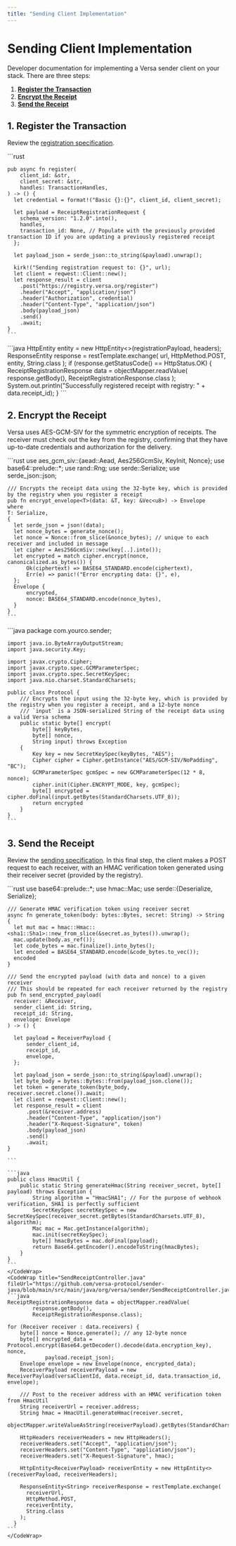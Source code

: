```yaml
---
title: "Sending Client Implementation"
---
```


# Sending Client Implementation

Developer documentation for implementing a Versa sender client on your stack. There are three steps:

1. **[Register the Transaction](#1-register-the-transaction)**
2. **[Encrypt the Receipt](#2-encrypt-the-receipt)**
3. **[Send the Receipt](#3-send-the-receipt)**

## 1. Register the Transaction

Review the [registration specification](/sending#1-register-the-transaction).

<TabGroup>
  <Tab title="Rust">
    ```rust

    pub async fn register(
        client_id: &str,
        client_secret: &str,
        handles: TransactionHandles,
    ) -> () {
      let credential = format!("Basic {}:{}", client_id, client_secret);

      let payload = ReceiptRegistrationRequest {
        schema_version: "1.2.0".into(),
        handles,
        transaction_id: None, // Populate with the previously provided transaction ID if you are updating a previously registered receipt
      };

      let payload_json = serde_json::to_string(&payload).unwrap();

      kirk!("Sending registration request to: {}", url);
      let client = reqwest::Client::new();
      let response_result = client
        .post("https://registry.versa.org/register")
        .header("Accept", "application/json")
        .header("Authorization", credential)
        .header("Content-Type", "application/json")
        .body(payload_json)
        .send()
        .await;
    }
    ```

  </Tab>
  <Tab title="Java">
    <CodeWrap title="SendReceiptController.java" fileUrl="https://github.com/versa-protocol/sender-java/blob/main/src/main/java/org/versa/sender/SendReceiptController.java">
      ```java
      HttpEntity<ReceiptRegistrationRequest> entity = new HttpEntity<>(registrationPayload, headers);
      ResponseEntity<String> response = restTemplate.exchange(
        url,
        HttpMethod.POST,
        entity,
        String.class
      );
      if (response.getStatusCode() == HttpStatus.OK) {
        ReceiptRegistrationResponse data = objectMapper.readValue(
            response.getBody(),
            ReceiptRegistrationResponse.class
        );
        System.out.println("Successfully registered receipt with registry: " + data.receipt_id);
      }
      ```
    </CodeWrap>
  </Tab>
</TabGroup>

## 2. Encrypt the Receipt

Versa uses AES-GCM-SIV for the symmetric encryption of receipts. The receiver must check out the key from the registry, confirming that they have up-to-date credentials and authorization for the delivery.

<TabGroup>
  <Tab title="Rust">
    ```rust
    use aes_gcm_siv::{aead::Aead, Aes256GcmSiv, KeyInit, Nonce};
    use base64::prelude::*;
    use rand::Rng;
    use serde::Serialize;
    use serde_json::json;

    /// Encrypts the receipt data using the 32-byte key, which is provided by the registry when you register a receipt
    pub fn encrypt_envelope<T>(data: &T, key: &Vec<u8>) -> Envelope
    where
    T: Serialize,
    {
      let serde_json = json!(data);
      let nonce_bytes = generate_nonce();
      let nonce = Nonce::from_slice(&nonce_bytes); // unique to each receiver and included in message
      let cipher = Aes256GcmSiv::new(key[..].into());
      let encrypted = match cipher.encrypt(nonce, canonicalized.as_bytes()) {
          Ok(ciphertext) => BASE64_STANDARD.encode(ciphertext),
          Err(e) => panic!("Error encrypting data: {}", e),
      };
      Envelope {
          encrypted,
          nonce: BASE64_STANDARD.encode(nonce_bytes),
      }
    }
    ```

  </Tab>
  <Tab title="Java">
    ```java
    package com.yourco.sender;

    import java.io.ByteArrayOutputStream;
    import java.security.Key;

    import javax.crypto.Cipher;
    import javax.crypto.spec.GCMParameterSpec;
    import javax.crypto.spec.SecretKeySpec;
    import java.nio.charset.StandardCharsets;

    public class Protocol {
        /// Encrypts the input using the 32-byte key, which is provided by the registry when you register a receipt, and a 12-byte nonce
        /// `input` is a JSON-serialized String of the receipt data using a valid Versa schema
        public static byte[] encrypt(
            byte[] keyBytes,
            byte[] nonce,
            String input) throws Exception
        {
            Key key = new SecretKeySpec(keyBytes, "AES");
            Cipher cipher = Cipher.getInstance("AES/GCM-SIV/NoPadding", "BC");
            GCMParameterSpec gcmSpec = new GCMParameterSpec(12 * 8, nonce);
            cipher.init(Cipher.ENCRYPT_MODE, key, gcmSpec);
            byte[] encrypted =  cipher.doFinal(input.getBytes(StandardCharsets.UTF_8));
            return encrypted
        }
    }
    ```

  </Tab>
</TabGroup>

## 3. Send the Receipt

Review the [sending specification](/sending#3-send-the-receipt). In this final step, the client makes a POST request to each receiver, with an HMAC verification token generated using their receiver secret (provided by the registry).

<TabGroup>
  <Tab title="Rust">
    ```rust
    use base64::prelude::*;
    use hmac::Mac;
    use serde::{Deserialize, Serialize};

    /// Generate HMAC verification token using receiver secret
    async fn generate_token(body: bytes::Bytes, secret: String) -> String {
      let mut mac = hmac::Hmac::<sha1::Sha1>::new_from_slice(&secret.as_bytes()).unwrap();
      mac.update(body.as_ref());
      let code_bytes = mac.finalize().into_bytes();
      let encoded = BASE64_STANDARD.encode(&code_bytes.to_vec());
      encoded
    }

    /// Send the encrypted payload (with data and nonce) to a given receiver
    /// This should be repeated for each receiver returned by the registry
    pub fn send_encrypted_payload(
      receiver: &Receiver,
      sender_client_id: String,
      receipt_id: String,
      envelope: Envelope
    ) -> () {

      let payload = ReceiverPayload {
          sender_client_id,
          receipt_id,
          envelope,
      };

      let payload_json = serde_json::to_string(&payload).unwrap();
      let byte_body = bytes::Bytes::from(payload_json.clone());
      let token = generate_token(byte_body, receiver.secret.clone()).await;
      let client = reqwest::Client::new();
      let response_result = client
          .post(&receiver.address)
          .header("Content-Type", "application/json")
          .header("X-Request-Signature", token)
          .body(payload_json)
          .send()
          .await;
    }

    ```

  </Tab>
  <Tab title="Java">
    <CodeWrap title="HmacUtil.java" fileUrl="https://github.com/versa-protocol/sender-java/blob/main/src/main/java/org/versa/sender/HmacUtil.java">

    ```java
    public class HmacUtil {
        public static String generateHmac(String receiver_secret, byte[] payload) throws Exception {
            String algorithm = "HmacSHA1"; // For the purpose of webhook verification, SHA1 is perfectly sufficient
            SecretKeySpec secretKeySpec = new SecretKeySpec(receiver_secret.getBytes(StandardCharsets.UTF_8), algorithm);
            Mac mac = Mac.getInstance(algorithm);
            mac.init(secretKeySpec);
            byte[] hmacBytes = mac.doFinal(payload);
            return Base64.getEncoder().encodeToString(hmacBytes);
        }
    }
    ```
    </CodeWrap>
    <CodeWrap title="SendReceiptController.java" fileUrl="https://github.com/versa-protocol/sender-java/blob/main/src/main/java/org/versa/sender/SendReceiptController.java">
    ```java
    ReceiptRegistrationResponse data = objectMapper.readValue(
            response.getBody(),
            ReceiptRegistrationResponse.class);

    for (Receiver receiver : data.receivers) {
        byte[] nonce = Nonce.generate(); // any 12-byte nonce
        byte[] encrypted_data = Protocol.encrypt(Base64.getDecoder().decode(data.encryption_key), nonce,
                payload.receipt_json);
        Envelope envelope = new Envelope(nonce, encrypted_data);
        ReceiverPayload receiverPayload = new ReceiverPayload(versaClientId, data.receipt_id, data.transaction_id, envelope);

        /// Post to the receiver address with an HMAC verification token from HmacUtil
        String receiverUrl = receiver.address;
        String hmac = HmacUtil.generateHmac(receiver.secret,
                objectMapper.writeValueAsString(receiverPayload).getBytes(StandardCharsets.UTF_8));

        HttpHeaders receiverHeaders = new HttpHeaders();
        receiverHeaders.set("Accept", "application/json");
        receiverHeaders.set("Content-Type", "application/json");
        receiverHeaders.set("X-Request-Signature", hmac);

        HttpEntity<ReceiverPayload> receiverEntity = new HttpEntity<>(receiverPayload, receiverHeaders);

        ResponseEntity<String> receiverResponse = restTemplate.exchange(
          receiverUrl,
          HttpMethod.POST,
          receiverEntity,
          String.class
        );
      }
    ```
    </CodeWrap>

  </Tab>
</TabGroup>
